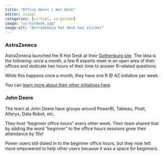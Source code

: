 ```yaml
---
title: "Office Hours / Hot Desk"
editor: visual
categories: [virtual, in-person]
image: "az-hotdesk.jpg"
image-alt: "AstraZeneca hot desk hex sticker"
---
```


### AstraZeneca

AstraZeneca launched the R Hot Desk at their [Gothenburg site](https://www.astrazeneca.com/our-company/our-locations/gothenburg.html). The idea is the following: once a month, a few R experts meet in an open area of their offices and dedicate two hours of their time to answer R-related questions.

While this happens once a month, they have one R @ AZ initiative per week.

You can [learn more about their other initiatives here](https://www.rstudio.com/blog/building-a-community-in-the-pharmaceutical-industry/).

### John Deere

The team at John Deere have groups around PowerBI, Tableau, Posit, Alteryx, Data Robot, etc.

They host "beginner office hours" every other week. Their team shared that by adding the word "beginner" to the office hours sessions grew their attendance by 10x!

Power users still dialed in to the beginner office hours, but they now felt more empowered to help other users because it was a space for beginners.

